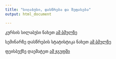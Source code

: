 ```yaml
---
title: "სილაბუსი, დასწრება და შეფასება"
output: html_document

---
```


კურსის სილაბუსი ნახეთ [ამ ბმულზე](https://www.dropbox.com/s/p4eeii15laddrge/684_4278_%E1%83%99%E1%83%A3%E1%83%9A%E1%83%A2%E1%83%A3%E1%83%A0%E1%83%98%E1%83%A1%20%E1%83%92%E1%83%94%E1%83%9D%E1%83%92%E1%83%A0%E1%83%90%E1%83%A4%E1%83%98%E1%83%90.%20%E1%83%91%E1%83%90%E1%83%90%E1%83%93%E1%83%A3%E1%83%A0%20%E1%83%AC%E1%83%94%E1%83%A0%E1%83%94%E1%83%97%E1%83%94%E1%83%9A%E1%83%98.pdf?dl=0)

სემინარზე დასწრების სტატისტიკა ნახეთ [ამ ბმულზე](https://docs.google.com/spreadsheets/d/1SU0wZu49ecuYD13xSUc2T7GAqrJBbaNQE7btvmzvykY/edit?usp=sharing)


ფეისბუქზე დაემატეთ [ამ ჯგუფში](https://www.facebook.com/groups/2310672382480087/)